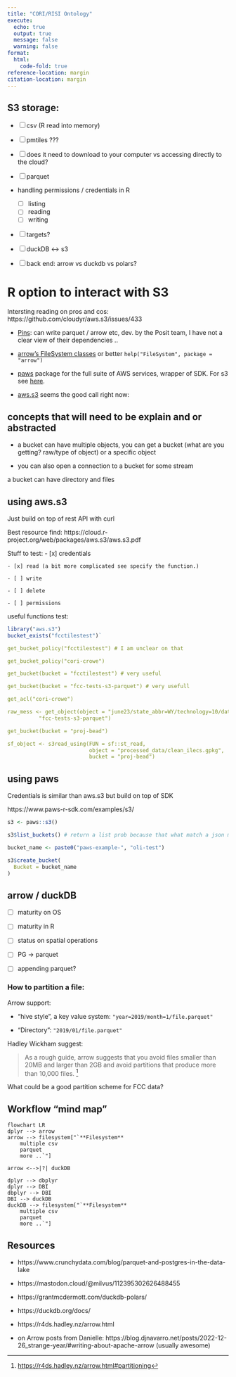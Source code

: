 ```yaml
---
title: "CORI/RISI Ontology"
execute:
  echo: true
  output: true
  message: false
  warning: false
format:
  html:
    code-fold: true
reference-location: margin
citation-location: margin
---
```



## S3 storage: 

- [ ] csv (R read into memory)  

- [ ] pmtiles ???

- [ ] does it need to download to your computer vs accessing directly to the cloud?

- [ ] parquet 

- handling permissions / credentials in R 
    * [ ] listing 
    * [ ] reading
    * [ ] writing 

- [ ] targets?

- [ ] duckDB <-> s3

- [ ] back end: arrow vs duckdb vs polars? 

# R option to interact with S3 

Intersting reading on pros and cos: https://github.com/cloudyr/aws.s3/issues/433

- [Pins](https://pins.rstudio.com/index.html): can write parquet / arrow etc, dev. by the Posit team, I have not a clear view of their dependencies ..

- [arrow's FileSystem classes](https://github.com/apache/arrow/blob/main/r/man/FileSystem.Rd) or better `help("FileSystem", package = "arrow")`

- [paws](https://www.paws-r-sdk.com/) package for the full suite of AWS services, wrapper of SDK. For s3 see [here](https://www.paws-r-sdk.com/examples/s3/).

- [aws.s3](https://github.com/cloudyr/aws.s3) seems the good call right now: 

## concepts that will need to be explain and or abstracted 

- a bucket can have multiple objects, you can get a bucket (what are you getting? raw/type of object) or a specific object

- you can also open a connection to a bucket for some stream 

a bucket can have directory and files 

## using aws.s3

Just build on top of rest API with curl

Best resource find: https://cloud.r-project.org/web/packages/aws.s3/aws.s3.pdf 

  Stuff to test:
    - [x] credentials 

    - [x] read (a bit more complicated see specify the function.) 

    - [ ] write 

    - [ ] delete 

    - [ ] permissions  

 useful functions test: 
 
```r
library("aws.s3")
bucket_exists("fcctilestest")`

get_bucket_policy("fcctilestest") # I am unclear on that  

get_bucket_policy("cori-crowe")

get_bucket(bucket = "fcctilestest") # very useful

get_bucket(bucket = "fcc-tests-s3-parquet") # very usefull 

get_acl("cori-crowe")

raw_mess <- get_object(object = "june23/state_abbr=WY/technology=10/data_0.parquet", 
          "fcc-tests-s3-parquet")

get_bucket(bucket = "proj-bead")

sf_object <- s3read_using(FUN = sf::st_read,
                          object = "processed_data/clean_ilecs.gpkg",
                          bucket = "proj-bead") 
```

## using paws

Credentials is similar than aws.s3 but build on top of SDK

https://www.paws-r-sdk.com/examples/s3/

```r
s3 <- paws::s3()

s3$list_buckets() # return a list prob because that what match a json more

bucket_name <- paste0("paws-example-", "oli-test")

s3$create_bucket(
  Bucket = bucket_name
)

```


## arrow / duckDB

- [ ] maturity on OS 

- [ ] maturity in R 

- [ ] status on spatial operations

- [ ] PG -> parquet 

- [ ] appending parquet? 



### How to partition a file:

Arrow support:

- "hive style", a key value system: `"year=2019/month=1/file.parquet"` 

- "Directory": `"2019/01/file.parquet"`

Hadley Wickham suggest:

> As a rough guide, arrow suggests that you avoid files smaller than 20MB and larger than 2GB and avoid partitions that produce more than 10,000 files. [^r4ds_partition]

[^r4ds_partition]: [https://r4ds.hadley.nz/arrow.html#partitioning](https://r4ds.hadley.nz/arrow.html#partitioning)

::: {.callout-note}
What could be a good partition scheme for FCC data?
:::



## Workflow "mind map"


```mermaid
flowchart LR
dplyr --> arrow
arrow --> filesystem["`**Filesystem**
    multiple csv
    parquet
    more ..`"]

arrow <-->|?| duckDB

dplyr --> dbplyr
dplyr --> DBI
dbplyr --> DBI 
DBI --> duckDB
duckDB --> filesystem["`**Filesystem**
    multiple csv
    parquet
    more ..`"]
```



## Resources

- https://www.crunchydata.com/blog/parquet-and-postgres-in-the-data-lake

- https://mastodon.cloud/@milvus/112395302626488455

- https://grantmcdermott.com/duckdb-polars/

- https://duckdb.org/docs/

- https://r4ds.hadley.nz/arrow.html

- on Arrow posts from Danielle: https://blog.djnavarro.net/posts/2022-12-26_strange-year/#writing-about-apache-arrow (usually awesome) 